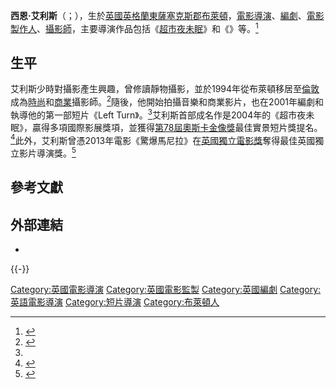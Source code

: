 {{noteTA
|G1=Show
|G2=Movie
|1=zh-hk:辛·艾利斯; zh-tw:西恩·艾利斯
|2=zh-hk:東修適士郡; zh-tw:東薩塞克斯郡; zh-cn:東薩塞克斯郡
|3=zh-hk:白禮頓; zh-tw:布萊頓; zh-cn:布萊頓
|4=zh-hk:愛情回水; zh-tw:超市夜未眠
}}

{{藝人
|姓名= Sean Ellis<br />西恩·艾利斯
|image= Seanellis cropped.jpg
|imagesize= 250px
|類型= 導演
|出生日期= {{birth year and age|df=yes|1970}}
|出生地={{ENG}}[[東薩塞克斯郡|東薩塞克斯郡]][[布萊頓|布萊頓]]
|國籍={{UK}}
|民族=
|父母 =
|教育程度 = 
|配偶 = 
|兒女 = 
|代表作 = {{Plainlist|
* 《[[超市夜未眠|超市夜未眠]]》
* 《{{link-en|驚爆馬尼拉|Metro Manila (film)}}》
}}
| awards='''2013年[[英國獨立電影獎|英國獨立電影獎]]最佳英國獨立影片導演'''
}}

'''西恩·艾利斯'''（{{lang-en|Sean Ellis}}；{{bd|1970年|}}），生於[[英國|英國]][[英格蘭|英格蘭]][[東薩塞克斯郡|東薩塞克斯郡]][[布萊頓|布萊頓]]，[[電影導演|電影導演]]、[[編劇|編劇]]、[[電影製作人|電影製作人]]、[[攝影師|攝影師]]，主要導演作品包括《[[超市夜未眠|超市夜未眠]]》和《{{link-en|驚爆馬尼拉|Metro Manila (film)}}》等。<ref>{{citeweb|url=http://www.imdb.com/name/nm1193346|title=Sean Ellis|work=[[網際網路電影資料庫|網際網路電影資料庫]]|year=2015|accessdate=2015-06-03|archive-date=2021-03-16|archive-url=https://web.archive.org/web/20210316150855/https://www.imdb.com/name/nm1193346/|dead-url=no}}</ref>

== 生平 ==
艾利斯少時對攝影產生興趣，曾修讀靜物攝影，並於1994年從布萊頓移居至[[倫敦|倫敦]]成為[[時尚|時尚]]和[[商業|商業]]攝影師。<ref name="ellis">{{citeweb|url=http://www.sean-ellis.com/bio.html|title=Biography|work=Sean Ellis|year=2007|accessdate=2015-06-03|deadurl=yes|archiveurl=https://web.archive.org/web/20150807082737/http://www.sean-ellis.com/bio.html|archivedate=2015-08-07|df=}}</ref>隨後，他開始拍攝音樂和商業影片，也在2001年編劇和執導他的第一部短片《Left Turn》。<ref name="ellis"></ref>艾利斯首部成名作是2004年的《超市夜未眠》，贏得多項國際影展獎項，並獲得[[第78屆奧斯卡金像獎|第78屆奧斯卡金像獎]]最佳實景短片獎提名。<ref>{{citeweb|url=http://www.seattletimes.com/entertainment/cashback-is-intelligent-charming-and-juvenile-all-at-the-same-time|title="Cashback" is intelligent, charming and juvenile all at the same time|work=[[西雅圖時報|西雅圖時報]]|year=2007|accessdate=2015-06-03}}</ref>此外，艾利斯曾憑2013年電影《驚爆馬尼拉》在[[英國獨立電影獎|英國獨立電影獎]]奪得最佳英國獨立影片導演獎。<ref>{{citeweb|url=http://www.theguardian.com/film/2013/dec/08/metro-manila-british-independent-film-awards|title=Metro Manila named British independent film of the year|work=[[衛報|衛報]]|year=2013|accessdate=2015-06-03|archive-date=2021-02-27|archive-url=https://web.archive.org/web/20210227044946/https://www.theguardian.com/film/2013/dec/08/metro-manila-british-independent-film-awards|dead-url=no}}</ref>

== 參考文獻 ==
<div class="references-small">
<references />
</div>

== 外部連結 ==
{{Commons category|Sean Ellis}}
* {{imdb name|id=1193346|name=Sean Ellis}}

{{-}}
{{DEFAULTSORT:Ellis, Sean}}
[[Category:英國電影導演|Category:英國電影導演]]
[[Category:英國電影監製|Category:英國電影監製]]
[[Category:英國編劇|Category:英國編劇]]
[[Category:英語電影導演|Category:英語電影導演]]
[[Category:短片導演|Category:短片導演]]
[[Category:布萊頓人|Category:布萊頓人]]